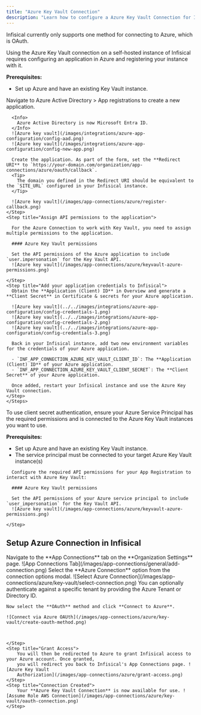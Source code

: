 ```yaml
---
title: "Azure Key Vault Connection"
description: "Learn how to configure a Azure Key Vault Connection for Infisical."
---
```


Infisical currently only supports one method for connecting to Azure, which is OAuth.

<Accordion title="Self-Hosted Instance">
  Using the Azure Key Vault connection on a self-hosted instance of Infisical requires configuring an application in Azure
  and registering your instance with it.

  **Prerequisites:**

  - Set up Azure and have an existing Key Vault instance.

  <Steps>
    <Step title="Create an application in Azure">
      Navigate to Azure Active Directory > App registrations to create a new application.

      <Info>
        Azure Active Directory is now Microsoft Entra ID.
      </Info>
      ![Azure key vault](/images/integrations/azure-app-configuration/config-aad.png)
      ![Azure key vault](/images/integrations/azure-app-configuration/config-new-app.png)

      Create the application. As part of the form, set the **Redirect URI** to `https://your-domain.com/organization/app-connections/azure/oauth/callback`.
      <Tip>
        The domain you defined in the Redirect URI should be equivalent to the `SITE_URL` configured in your Infisical instance.
      </Tip>

      ![Azure key vault](/images/app-connections/azure/register-callback.png)
    </Step>
    <Step title="Assign API permissions to the application">

      For the Azure Connection to work with Key Vault, you need to assign multiple permissions to the application.

      #### Azure Key Vault permissions

      Set the API permissions of the Azure application to include `user.impersonation` for the Key Vault API.
      ![Azure key vault](/images/app-connections/azure/keyvault-azure-permissions.png)

    </Step>
    <Step title="Add your application credentials to Infisical">
      Obtain the **Application (Client) ID** in Overview and generate a **Client Secret** in Certificate & secrets for your Azure application.

      ![Azure key vault](../../images/integrations/azure-app-configuration/config-credentials-1.png)
      ![Azure key vault](../../images/integrations/azure-app-configuration/config-credentials-2.png)
      ![Azure key vault](../../images/integrations/azure-app-configuration/config-credentials-3.png)

      Back in your Infisical instance, add two new environment variables for the credentials of your Azure application.

      - `INF_APP_CONNECTION_AZURE_KEY_VAULT_CLIENT_ID`: The **Application (Client) ID** of your Azure application.
      - `INF_APP_CONNECTION_AZURE_KEY_VAULT_CLIENT_SECRET`: The **Client Secret** of your Azure application.

      Once added, restart your Infisical instance and use the Azure Key Vault connection.
    </Step>
    </Steps>    

</Accordion>

<Accordion title="Client Secret Authentication">
  To use client secret authentication, ensure your Azure Service Principal has the required permissions and is connected to the Azure Key Vault instances you want to use.

  **Prerequisites:**
  - Set up Azure and have an existing Key Vault instance.
  - The service principal must be connected to your target Azure Key Vault instance(s)

  <Steps>
    <Step title="Assign API permissions to the service principal">

      Configure the required API permissions for your App Registration to interact with Azure Key Vault:

      #### Azure Key Vault permissions

      Set the API permissions of your Azure service principal to include `user_impersonation` for the Key Vault API.
      ![Azure key vault](/images/app-connections/azure/keyvault-azure-permissions.png)

    </Step>
  </Steps>
</Accordion>

## Setup Azure Connection in Infisical

<Steps>
	<Step title="Navigate to App Connections">
		Navigate to the **App Connections** tab on the **Organization Settings** page. ![App Connections
		Tab](/images/app-connections/general/add-connection.png)
	</Step>
	<Step title="Add Connection">
		Select the **Azure Connection** option from the connection options modal. ![Select Azure Connection](/images/app-connections/azure/key-vault/select-connection.png)
	</Step>
	<Step title="Authorize Connection">
    You can optionally authenticate against a specific tenant by providing the Azure Tenant or Directory ID.

    Now select the **OAuth** method and click **Connect to Azure**. 

    ![Connect via Azure OAUth](/images/app-connections/azure/key-vault/create-oauth-method.png)

    

	</Step>
	<Step title="Grant Access">
		You will then be redirected to Azure to grant Infisical access to your Azure account. Once granted,
		you will redirect you back to Infisical's App Connections page. ![Azure Key Vault
		Authorization](/images/app-connections/azure/grant-access.png)
	</Step>
	<Step title="Connection Created">
		Your **Azure Key Vault Connection** is now available for use. ![Assume Role AWS Connection](/images/app-connections/azure/key-vault/oauth-connection.png)
	</Step>
</Steps>
